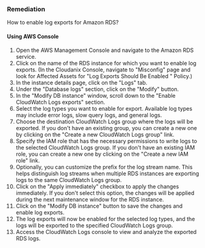 ### Remediation

How to enable log exports for Amazon RDS?

#### Using AWS Console

1. Open the AWS Management Console and navigate to the Amazon RDS service.
2. Click on the name of the RDS instance for which you want to enable log exports.
    (In the Cloudanix Console, navigate to "Misconfig" page and look for Affected Assets for "Log Exports Should Be Enabled " Policy.)
3. In the instance details page, click on the "Logs" tab.
4. Under the "Database logs" section, click on the "Modify" button.
5. In the "Modify DB instance" window, scroll down to the "Enable CloudWatch Logs exports" section.
6. Select the log types you want to enable for export. Available log types may include error logs, slow query logs, and general logs.
7. Choose the destination CloudWatch Logs group where the logs will be exported. If you don't have an existing group, you can create a new one by clicking on the "Create a new CloudWatch Logs group" link.
8. Specify the IAM role that has the necessary permissions to write logs to the selected CloudWatch Logs group. If you don't have an existing IAM role, you can create a new one by clicking on the "Create a new IAM role" link.
9. Optionally, you can customize the prefix for the log stream name. This helps distinguish log streams when multiple RDS instances are exporting logs to the same CloudWatch Logs group.
10. Click on the "Apply immediately" checkbox to apply the changes immediately. If you don't select this option, the changes will be applied during the next maintenance window for the RDS instance.
11. Click on the "Modify DB instance" button to save the changes and enable log exports.
12. The log exports will now be enabled for the selected log types, and the logs will be exported to the specified CloudWatch Logs group.
13. Access the CloudWatch Logs console to view and analyze the exported RDS logs.

